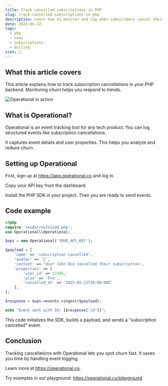 ```yaml
---
title: Track cancelled subscriptions in PHP
slug: track-cancelled-subscriptions-in-php
description: Learn how to monitor and log when subscribers cancel their SaaS subscriptions using Operational's PHP SDK, simplifying billing analytics.
date: 2025-05-22
tags:
  - php
  - saas
  - subscriptions
  - billing
icon: 🛑
---
```


## What this article covers

This article explains how to track subscription cancellations in your PHP backend. Monitoring churn helps you respond to trends.

![Operational in action](https://operational.co/images/pitch/ops_insitu.jpg)

## What is Operational?

Operational is an event tracking tool for any tech product. You can log structured events like subscription cancellations.

It captures event details and user properties. This helps you analyze and reduce churn.

## Setting up Operational

First, sign up at https://app.operational.co and log in.

Copy your API key from the dashboard.

Install the PHP SDK in your project. Then you are ready to send events.

## Code example

```php
<?php
require 'vendor/autoload.php';
use Operational\\Operational;

$ops = new Operational('YOUR_API_KEY');

$payload = [
    'name' => 'subscription cancelled',
    'avatar' => '🛑',
    'content' => 'User John Doe cancelled their subscription',
    'properties' => [
        'user_id' => 12345,
        'plan' => 'Pro',
        'cancelled_at' => '2025-05-22T10:00:00Z'
    ],
];

$response = $ops->events->ingest($payload);

echo "Event sent with ID: {$response['id']}";
```

This code initializes the SDK, builds a payload, and sends a "subscription cancelled" event.

## Conclusion

Tracking cancellations with Operational lets you spot churn fast. It saves you time by handling event logging.

Learn more at https://operational.co.

Try examples in our playground: https://operational.co/playground